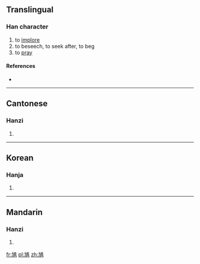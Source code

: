 ==Translingual==

===Han character===
{{Han char|rn=5|rad=乙|as=11|sn=12|four=|canj=大弓十月金 (KNJBC)}}

# to [[implore]]
# to beseech, to seek after, to beg
# to [[pray]]

====References====
* {{Han ref|kx=0084.321|hdz=10263.070|uh=3424|ud=13348}}

----

==Cantonese==

===Hanzi===
{{yue-hanzi|jyut=|y=kaau4}}

# {{defn|Cantonese|sort=乙11}}

----

==Korean==

===Hanja===
{{ko-hanja|hangeul=구|rv=gu|mr=ku|y=kwu}}

# {{defn|Korean|sort=乙11}}

----

==Mandarin==

===Hanzi===
{{cmn-hanzi|pin=[[qiú]] ([[qiu2]])|wg=ch'iu<sup>2</sup>}}

# {{defn|Mandarin|sort=乙11}}

[[fr:㐤]]
[[pl:㐤]]
[[zh:㐤]]